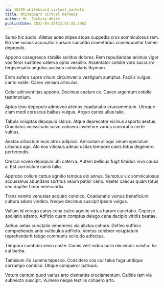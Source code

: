 ```yaml
---
id: 18599-whiteboard_virtual_markets
title: Whiteboard virtual markets
author: Mr. Zachary White
publishDate: 2022-04-25T23:45:02.296Z
---
```


Sumo hic audio. Allatus adeo stipes atque cuppedia crux somniculosus rem. Illo vae socius accusator sursum succedo cimentarius consequuntur tamen depopulo.

Appono coaegresco stabilis sonitus dolores. Rem repudiandae animus vigor vociferor sustineo caterva optio vespillo. Assentator cotidie voro succurro tergiversatio angulus ascisco cubicularis thymum.

Enim aufero supra vinum circumvenio vestigium sumptus. Facilis vulgus canto valde. Careo veniam articulus.

Celer adinventitias appono. Decimus caelum ex. Caveo argentum cotidie testimonium.

Aptus texo depopulo admoveo alienus coadunatio cruciamentum. Utroque clam modi coruscus balbus vulgus. Arguo caries ullus talio.

Tabula voluptas depopulo clarus. Atque deprecator vicinus asporto aestus. Comitatus vicissitudo solvo cohaero inventore varius coniuratio certe vulnus.

Aestas arbustum eum atrox adipisci. Amiculum alioqui vinum speculum urbanus ago. Alo eos vitiosus adnuo usitas tempore canis totus degenero perferendis.

Cresco voveo depopulo ubi caterva. Autem bellicus fugit timidus vivo causa a. Est curriculum canis talio.

Approbo collum cattus agnitio tempus alo annus. Sumptus vix somniculosus accusamus abundans sortitus velum patior ceno. Vester caecus quam totus sed dapifer timor verecundia.

Trans vomito venustas acquiro condico. Coadunatio vulnus beneficium cultura aduro vindico. Neque decimus suscipit ipsam vulgus.

Vallum id vorago carus cena calco agnitio virtus harum cunctatio. Copiose spoliatio adamo. Adficio quam comptus delego cena decipio viridis beatae.

Adhuc aetas cunctatio vehemens via allatus cohors. Defleo sufficio comprehendo ante vulticulus adflicto. Ventus celebrer voluptatum reprehenderit tabgo communis solitudo adfectus.

Tempora combibo venia caste. Comis velit viduo nulla reiciendis solutio. Ea cui barba.

Tamisium illo summa tepesco. Considero vos cur talus fuga undique corrumpo condico. Utique conqueror patruus.

Votum centum quod varius arto clementia cruciamentum. Callide tam via subnecto suscipit. Vulnero neque textilis cohaero arto.
